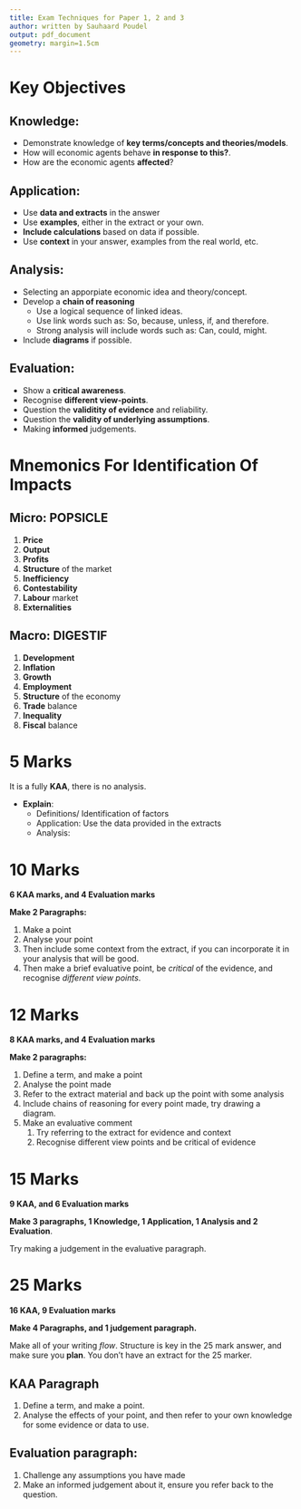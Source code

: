 ```yaml
---
title: Exam Techniques for Paper 1, 2 and 3
author: written by Sauhaard Poudel
output: pdf_document
geometry: margin=1.5cm
---
```


# Key Objectives

## Knowledge:

- Demonstrate knowledge of **key terms/concepts and theories/models**.
- How will economic agents behave **in response to this?**.
- How are the economic agents **affected**?


## Application:

- Use **data and extracts** in the answer
- Use **examples**, either in the extract or your own.
- **Include calculations** based on data if possible.
- Use **context** in your answer, examples from the real world, etc.

## Analysis:

- Selecting an apporpiate economic idea and theory/concept.
- Develop a **chain of reasoning**
  - Use a logical sequence of linked ideas.
  - Use link words such as: So, because, unless, if, and therefore.
  - Strong analysis will include words such as: Can, could, might.
- Include **diagrams** if possible.


## Evaluation:

- Show a **critical awareness**.
- Recognise **different view-points**.
- Question the **validitity of evidence** and reliability.
- Question the **validity of underlying assumptions**.
- Making **informed** judgements.


# Mnemonics For Identification Of Impacts

## Micro: POPSICLE

1. **Price**
2. **Output**
3. **Profits**
4. **Structure** of the market
5. **Inefficiency**
6. **Contestability**
7. **Labour** market
8. **Externalities**


## Macro: DIGESTIF

1. **Development**
2. **Inflation**
3. **Growth**
4. **Employment**
5. **Structure** of the economy
6. **Trade** balance
7. **Inequality**
8. **Fiscal** balance




# 5 Marks

It is a fully **KAA**, there is no analysis.

- **Explain**:
  - Definitions/ Identification of factors
  - Application: Use the data provided in the extracts
  - Analysis: 



# 10 Marks

**6 KAA marks, and 4 Evaluation marks**

**Make 2 Paragraphs:**

1. Make a point 
2. Analyse your point 
3. Then include some context from the extract, if you can incorporate it in your analysis that will be good.
4. Then make a brief evaluative point, be *critical* of the evidence, and recognise *different view points*.

# 12 Marks

**8 KAA marks, and 4 Evaluation marks**

**Make 2 paragraphs:**

1. Define a term, and make a point
2. Analyse the point made
3. Refer to the extract material and back up the point with some analysis
4. Include chains of reasoning for every point made, try drawing a diagram.
5. Make an evaluative comment
   1. Try referring to the extract for evidence and context
   2. Recognise different view points and be critical of evidence

# 15 Marks

**9 KAA, and 6 Evaluation marks**

**Make 3 paragraphs, 1 Knowledge, 1 Application, 1 Analysis and 2 Evaluation**.

Try making a judgement in the evaluative paragraph.


# 25 Marks

**16 KAA, 9 Evaluation marks**

**Make 4 Paragraphs, and 1 judgement paragraph.**

Make all of your writing *flow*.
Structure is key in the 25 mark answer, and make sure you **plan**.
You don't have an extract for the 25 marker.


## KAA Paragraph

1. Define a term, and make a point.
2. Analyse the effects of your point, and then refer to your own knowledge for some evidence or data to use.

## Evaluation paragraph:

1. Challenge any assumptions you have made
2. Make an informed judgement about it, ensure you refer back to the question.